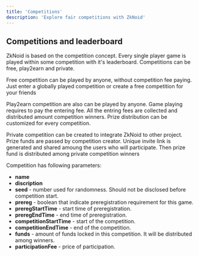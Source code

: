 ```yaml
---
title: 'Competitions'
description: 'Explore fair competitions with ZkNoid'
---
```


## Competitions and leaderboard

ZkNoid is based on the competition concept. Every single player game is played within some competition with it's leaderboard.
Competitions can be free, play2earn and private.

Free competition can be played by anyone, without competition fee paying.
Just enter a globally played competition or create a free competition for your friends

Play2earn competition are also can be played by anyone. Game playing requires to pay the entering fee.
All the entring fees are collected and distributed amount competition winners. Prize distribution can be customized for every competition.

Private competition can be created to integrate ZkNoid to other project. Prize funds are passed by competition creator.
Unique invite link is generated and shared amoung the users who will participate. Then prize fund is distributed among private competition winners

Competition has following parameters:

-   **name**
-   **discription**
-   **seed** - number used for randomness. Should not be disclosed before competition start.
-   **prereg** - boolean that indicate preregistration requirement for this game.
-   **preregStartTime** - start time of preregistration.
-   **preregEndTime** - end time of preregistration.
-   **competitionStartTime** - start of the competition.
-   **competitionEndTime** - end of the competition.
-   **funds** - amount of funds locked in this competition. It will be distributed among winners.
-   **participationFee** - price of participation.
